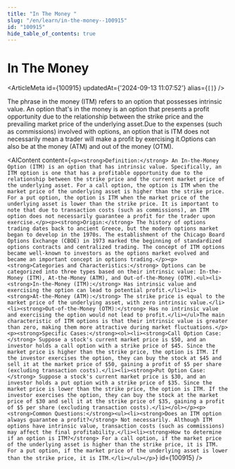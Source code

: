```yaml
---
title: "In The Money "
slug: "/en/learn/in-the-money--100915"
id: "100915"
hide_table_of_contents: true
---
```



# In The Money 

<ArticleMeta id={100915} updatedAt={'2024-09-13 11:07:52'} alias={`[]`} />
<div className='border-solid border-b border-t-0 my-4 border-[var(--ifm-color-gray-300)]' />

The phrase in the money (ITM) refers to an option that possesses intrinsic value. An option that's in the money is an option that presents a profit opportunity due to the relationship between the strike price and the prevailing market price of the underlying asset.Due to the expenses (such as commissions) involved with options, an option that is ITM does not necessarily mean a trader will make a profit by exercising it.Options can also be at the money (ATM) and out of the money (OTM).

<AIContent content={`<p><strong>Definition:</strong> An In-the-Money Option (ITM) is an option that has intrinsic value. Specifically, an ITM option is one that has a profitable opportunity due to the relationship between the strike price and the current market price of the underlying asset. For a call option, the option is ITM when the market price of the underlying asset is higher than the strike price. For a put option, the option is ITM when the market price of the underlying asset is lower than the strike price. It is important to note that due to transaction costs (such as commissions), an ITM option does not necessarily guarantee a profit for the trader upon exercise.</p><p><strong>Origin:</strong> The history of options trading dates back to ancient Greece, but the modern options market began to develop in the 1970s. The establishment of the Chicago Board Options Exchange (CBOE) in 1973 marked the beginning of standardized options contracts and centralized trading. The concept of ITM options became well-known to investors as the options market evolved and became an important concept in options trading.</p><p><strong>Categories and Characteristics:</strong> Options can be categorized into three types based on their intrinsic value: In-the-Money (ITM), At-the-Money (ATM), and Out-of-the-Money (OTM).<ul><li><strong>In-the-Money (ITM):</strong> Has intrinsic value and exercising the option can lead to potential profit.</li><li><strong>At-the-Money (ATM):</strong> The strike price is equal to the market price of the underlying asset, with zero intrinsic value.</li><li><strong>Out-of-the-Money (OTM):</strong> Has no intrinsic value and exercising the option would not lead to profit.</li></ul>The main characteristic of ITM options is that their intrinsic value is greater than zero, making them more attractive during market fluctuations.</p><p><strong>Specific Cases:</strong><ol><li><strong>Call Option Case:</strong> Suppose a stock's current market price is $50, and an investor holds a call option with a strike price of $45. Since the market price is higher than the strike price, the option is ITM. If the investor exercises the option, they can buy the stock at $45 and sell it at the market price of $50, gaining a profit of $5 per share (excluding transaction costs).</li><li><strong>Put Option Case:</strong> Suppose a stock's current market price is $30, and an investor holds a put option with a strike price of $35. Since the market price is lower than the strike price, the option is ITM. If the investor exercises the option, they can buy the stock at the market price of $30 and sell it at the strike price of $35, gaining a profit of $5 per share (excluding transaction costs).</li></ol></p><p><strong>Common Questions:</strong><ul><li><strong>Does an ITM option always guarantee a profit?</strong> Not necessarily. Although ITM options have intrinsic value, transaction costs (such as commissions) may affect the final profitability.</li><li><strong>How to determine if an option is ITM?</strong> For a call option, if the market price of the underlying asset is higher than the strike price, it is ITM. For a put option, if the market price of the underlying asset is lower than the strike price, it is ITM.</li></ul></p>`} id={100915} />
